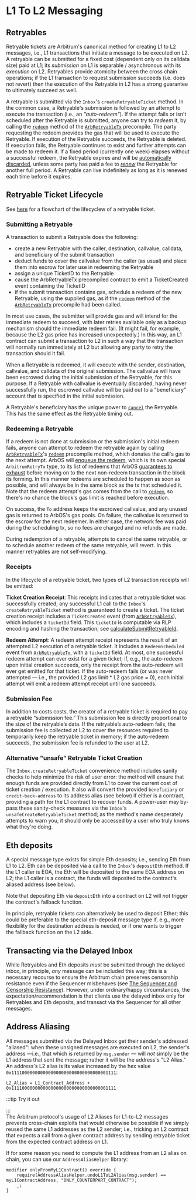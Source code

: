 
# L1 To L2 Messaging

## Retryables

Retryable tickets are Arbitrum's canonical method for creating L1 to L2 messages, i.e., L1 transactions that initiate a message to be executed on L2. A retryable can be submitted for a fixed cost (dependent only on its calldata size) paid at L1; its _submission_ on L1 is separable / asynchronous with its _execution_ on L2. Retryables provide atomicity between the cross chain operations; if the L1 transaction to request submission succeeds (i.e. does not revert) then the execution of the Retryable in L2 has a strong guarantee to ultimately succeed as well.

A retryable is submitted via the `Inbox`'s `createRetryableTicket` method. In the common case, a Retryable's submission is followed by an attempt to execute the transaction (i.e., an _"auto-redeem"_). If the attempt fails or isn't scheduled after the Retryable is submitted, anyone can try to _redeem_ it, by calling the [`redeem`](./precompiles#ArbRetryableTx) method of the [`ArbRetryableTx`](./precompiles#ArbRetryableTx) precompile. The party requesting the redeem provides the gas that will be used to execute the Retryable. If execution of the Retryable succeeds, the Retryable is deleted. If execution fails, the Retryable continues to exist and further attempts can be made to redeem it. If a fixed period (currently one week) elapses without a successful redeem, the Retryable expires and will be [automatically discarded][discard_link], unless some party has paid a fee to [_renew_][renew_link] the Retryable for another full period. A Retryable can live indefinitely as long as it is renewed each time before it expires.

[discard_link]: https://github.com/OffchainLabs/nitro/blob/fa36a0f138b8a7e684194f9840315d80c390f324/arbos/retryables/retryable.go#L262
[renew_link]: https://github.com/OffchainLabs/nitro/blob/fa36a0f138b8a7e684194f9840315d80c390f324/arbos/retryables/retryable.go#L207

## Retryable Ticket Lifecycle

See [here](../assets/retryable_flowchart.png) for a flowchart of the lifecyclew of a retryable ticket.

### Submitting a Retryable

A transaction to submit a Retryable does the following:

- create a new Retryable with the caller, destination, callvalue, calldata, and beneficiary of the submit transaction
- deduct funds to cover the callvalue from the caller (as usual) and place them into escrow for later use in redeeming the Retryable
- assign a unique TicketID to the Retryable
- cause the ArbRetryableTx precompiled contract to emit a TicketCreated event containing the TicketID
- if the submit transaction contains gas, schedule a redeem of the new Retryable, using the supplied gas, as if the [`redeem`](./precompiles#ArbRetryableTx) method of the [`ArbRetryableTx`](./precompiles#ArbRetryableTx) precompile had been called.

In most use cases, the submitter will provide gas and will intend for the immediate redeem to succeed, with later retries available only as a backup mechanism should the immediate redeem fail. (It might fail, for example, because the L2 gas price has increased unexpectedly.) In this way, an L1 contract can submit a transaction to L2 in such a way that the transaction will normally run immediately at L2 but allowing any party to retry the transaction should it fail.

When a Retryable is redeemed, it will execute with the sender, destination, callvalue, and calldata of the original submission. The callvalue will have been escrowed during the initial submission of the Retryable, for this purpose. If a Retryable with callvalue is eventually discarded, having never successfully run, the escrowed callvalue will be paid out to a "beneficiary" account that is specified in the initial submission.

A Retryable's beneficiary has the unique power to [`cancel`](./precompiles#ArbRetryableTx) the Retryable. This has the same effect as the Retryable timing out.

[moved_link]: https://github.com/OffchainLabs/nitro/blob/fa36a0f138b8a7e684194f9840315d80c390f324/arbos/tx_processor.go#L191

### Redeeming a Retryable

If a redeem is not done at submission or the submission's initial redeem fails, anyone can attempt to redeem the retryable again by calling [`ArbRetryableTx`](precompiles#ArbRetryableTx)'s [`redeem`](./precompiles#ArbRetryableTx) precompile method, which donates the call's gas to the next attempt. ArbOS will [enqueue the redeem][enqueue_link], which is its own special `ArbitrumRetryTx` type, to its list of redeems that ArbOS [guarantees to exhaust][exhaust_link] before moving on to the next non-redeem transaction in the block its forming. In this manner redeems are scheduled to happen as soon as possible, and will always be in the same block as the tx that scheduled it. Note that the redeem attempt's gas comes from the call to [`redeem`](./precompiles#ArbRetryableTx), so there's no chance the block's gas limit is reached before execution.

On success, the `To` address keeps the escrowed callvalue, and any unused gas is returned to ArbOS's gas pools. On failure, the callvalue is returned to the escrow for the next redeemer. In either case, the network fee was paid during the scheduling tx, so no fees are charged and no refunds are made.

During redemption of a retryable, attempts to cancel the same retryable, or to schedule another redeem of the same retryable, will revert. In this manner retryables are not self-modifying.

[enqueue_link]: https://github.com/OffchainLabs/nitro/blob/fa36a0f138b8a7e684194f9840315d80c390f324/arbos/block_processor.go#L245
[exhaust_link]: https://github.com/OffchainLabs/nitro/blob/fa36a0f138b8a7e684194f9840315d80c390f324/arbos/block_processor.go#L135

### Receipts

In the lifecycle of a retryable ticket, two types of L2 transaction receipts will be emitted:

**Ticket Creation Receipt**: This receipts indicates that a retryable ticket was successfully created; any successful L1 call to the `Inbox`'s `createRetryableTicket` method is guaranteed to create a ticket. The ticket creation receipt includes a `TicketCreated` event (from [`ArbRetryableTx`](./precompiles#ArbRetryableTx)), which includes a `ticketId` field. This `ticketId` is computable via RLP encoding and hashing the transaction; see [calculateSubmitRetryableId](https://github.com/OffchainLabs/arbitrum-sdk/blob/6cc143a3bb019dc4c39c8bcc4aeac9f1a48acb01/src/lib/message/L1ToL2Message.ts#L109).

**Redeem Attempt**: A redeem attempt receipt represents the result of an attempted L2 execution of a retryable ticket. It includes a `RedeemScheduled` event from [`ArbRetryableTx`](./precompiles#ArbRetryableTx), with a `ticketId` field. At most, one successful redeem attempt can ever exist for a given ticket; if, e.g., the auto-redeem upon initial creation succeeds, only the receipt from the auto-redeem will ever get emitted for that ticket. If the auto-redeem fails (or was never attempted — i.e., the provided L2 gas limit \* L2 gas price = 0), each initial attempt will emit a redeem attempt receipt until one succeeds.

### Submission Fee

In addition to costs costs, the creator of a retryable ticket is required to pay a retryable “submission fee.” This submission fee is directly proportional to the size of the retryable’s data. If the retryable’s auto-redeem fails, the submission fee is collected at L2 to cover the resources required to temporarily keep the retryable ticket in memory; if the auto-redeem succeeds, the submission fee is refunded to the user at L2.

### Alternative "unsafe" Retryable Ticket Creation

The `Inbox.createRetryableTicket` convenience method includes sanity checks to help minimize the risk of user error: the method will ensure that enough funds are provided directly from L1 to cover the current cost of ticket creation / execution. It also will convert the provided `beneficiary` or `credit-back-address` to its address alias (see below) if either is a contract, providing a path for the L1 contract to recover funds. A power-user may by-pass these sanity-check measures via the `Inbox`'s `unsafeCreateRetryableTicket` method; as the method's name desperately attempts to warn you, it should only be accessed by a user who truly knows what they're doing.

## Eth deposits

A special message type exists for simple Eth deposits; i.e., sending Eth from L1 to L2. Eth can be deposited via a call to the `Inbox`'s `depositEth` method. If the L1 caller is EOA, the Eth will be deposited to the same EOA address on L2; the L1 caller is a contract, the funds will deposited to the contract's aliased address (see below).

Note that depositing Eth via `depositEth` into a contract on L2 will _not_ trigger the contract's fallback function.

In principle, retryable tickets can alternatively be used to deposit Ether; this could be preferable to the special eth-deposit message type if, e.g., more flexibility for the destination address is needed, or if one wants to trigger the fallback function on the L2 side.

## Transacting via the Delayed Inbox

While Retryables and Eth deposits _must_ be submitted through the delayed inbox, in principle, _any_ message can be included this way; this is a necessary recourse to ensure the Arbitrum chain preserves censorship resistance even if the Sequencer misbehaves (see [The Sequencer and Censorship Resistance](../sequencer.mdx)). However, under ordinary/happy circumstances, the expectation/recommendation is that clients use the delayed inbox only for Retryables and Eth deposits, and transact via the Sequencer for all other messages.

## Address Aliasing

All messages submitted via the Delayed Inbox get their sender's addressed "aliased": when these unsigned messages are executed on L2, the sender's address —i.e., that which is returned by `msg.sender` — will _not_ simply be the L1 address that sent the message; rather it will be the address's "L2 Alias." An address's L2 alias is its value increased by the hex value `0x1111000000000000000000000000000000001111`:

```sol
L2_Alias = L1_Contract_Address + 0x1111000000000000000000000000000000001111
```

:::tip Try it out

<AddressAliasHelper />
:::
<br />
The Arbitrum protocol's usage of L2 Aliases for L1-to-L2 messages prevents cross-chain
exploits that would otherwise be possible if we simply reused the same L1 addresses
as the L2 sender; i.e., tricking an L2 contract that expects a call from a given
contract address by sending retryable ticket from the expected contract address on
L1.

If for some reason you need to compute the L1 address from an L2 alias on chain, you can use our `AddressAliasHelper` library:

```sol
modifier onlyFromMyL1Contract() override {
    require(AddressAliasHelper.undoL1ToL2Alias(msg.sender) == myL1ContractAddress, "ONLY_COUNTERPART_CONTRACT");
    _;
}
```
